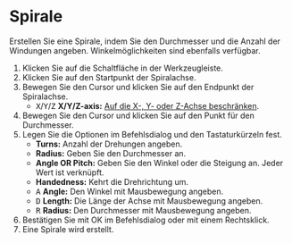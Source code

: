
# Spirale

<Reference shortcut='' command='Spiral' button='Werkzeugleiste' />

Erstellen Sie eine Spirale, indem Sie den Durchmesser und die Anzahl der Windungen angeben. Winkelmöglichkeiten sind ebenfalls verfügbar.

1. Klicken Sie auf die Schaltfläche <ButtonIcon type="button-spiral" /> in der Werkzeugleiste.
2. Klicken Sie auf den Startpunkt der Spiralachse.
3. Bewegen Sie den Cursor und klicken Sie auf den Endpunkt der Spiralachse.
   - <kbd>X</kbd>/<kbd>Y</kbd>/<kbd>Z</kbd> **X/Y/Z-axis:** [Auf die X-, Y- oder Z-Achse beschränken](./sketching-essentials#constrain-to-an-axis).
4. Bewegen Sie den Cursor und klicken Sie auf den Punkt für den Durchmesser.
5. Legen Sie die Optionen im Befehlsdialog und den Tastaturkürzeln fest.
   - **Turns:** Anzahl der Drehungen angeben.
   - **Radius:** Geben Sie den Durchmesser an.
   - **Angle OR Pitch:** Geben Sie den Winkel oder die Steigung an. Jeder Wert ist verknüpft.
   - **Handedness:** Kehrt die Drehrichtung um.
   - <kbd>A</kbd> **Angle:** Den Winkel mit Mausbewegung angeben.
   - <kbd>D</kbd> **Length:** Die Länge der Achse mit Mausbewegung angeben.
   - <kbd>R</kbd> **Radius:** Den Durchmesser mit Mausbewegung angeben.
6. Bestätigen Sie mit OK im Befehlsdialog oder mit einem Rechtsklick.
7. Eine Spirale wird erstellt.

<VideoPlayer fileName="spiral"/>